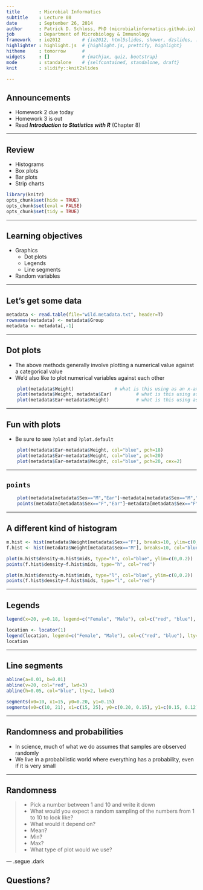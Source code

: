 ```yaml
--- 
title       : Microbial Informatics
subtitle    : Lecture 08
date        : September 26, 2014
author      : Patrick D. Schloss, PhD (microbialinformatics.github.io)
job         : Department of Microbiology & Immunology
framework   : io2012        # {io2012, html5slides, shower, dzslides, ...}
highlighter : highlight.js  # {highlight.js, prettify, highlight}
hitheme     : tomorrow      # 
widgets     : []            # {mathjax, quiz, bootstrap}
mode        : standalone    # {selfcontained, standalone, draft}
knit        : slidify::knit2slides

--- 
```


## Announcements
* Homework 2 due today
* Homework 3 is out
* Read ***Introduction to Statistics with R*** (Chapter 8)

--- 

## Review
* Histograms
* Box plots
* Bar plots
* Strip charts

```r
library(knitr)
opts_chunk$set(hide = TRUE)
opts_chunk$set(eval = FALSE)
opts_chunk$set(tidy = TRUE)
```

---

## Learning objectives
* Graphics
  * Dot plots
  * Legends
  * Line segments
* Random variables

---

## Let's get some data

```r
metadata <- read.table(file="wild.metadata.txt", header=T)
rownames(metadata) <- metadata$Group
metadata <- metadata[,-1]
```

---

##	Dot plots
*	The above methods generally involve plotting a numerical value against a categorical value
*	We'd also like to plot numerical variables against each other

```r
	plot(metadata$Weight)				# what is this using as an x-axis?
	plot(metadata$Weight, metadata$Ear)			# what is this using as an x-axis?			
	plot(metadata$Ear~metadata$Weight)			# what is this using as an x-axis?
```

---

## Fun with plots
* Be sure to see `?plot` and `?plot.default`
```r
	plot(metadata$Ear~metadata$Weight, col="blue", pch=18)
	plot(metadata$Ear~metadata$Weight, col="blue", pch=20)
	plot(metadata$Ear~metadata$Weight, col="blue", pch=20, cex=2)
```

---

## `points`

```r
	plot(metadata[metadata$Sex=="M","Ear"]~metadata[metadata$Sex=="M","Weight"], col="blue", pch=18)
	points(metadata[metadata$Sex=="F","Ear"]~metadata[metadata$Sex=="F","Weight"], col="pink", pch=20)
```

---

## A different kind of histogram

```r
m.hist <- hist(metadata$Weight[metadata$Sex=="F"], breaks=10, ylim=c(0,20), xlim=c(0,30), col="pink")
f.hist <- hist(metadata$Weight[metadata$Sex=="M"], breaks=10, col="blue", add=T)

plot(m.hist$density~m.hist$mids, type="h", col="blue", ylim=c(0,0.2))
points(f.hist$density~f.hist$mids, type="h", col="red")

plot(m.hist$density~m.hist$mids, type="l", col="blue", ylim=c(0,0.2))
points(f.hist$density~f.hist$mids, type="l", col="red")
```

---

## Legends

```r
legend(x=20, y=0.18, legend=c("Female", "Male"), col=c("red", "blue"), lty=1, lwd=2)
```

```r
location <- locator(1)
legend(location, legend=c("Female", "Male"), col=c("red", "blue"), lty=1, lwd=2)
location
```

---

## Line segments

```r
abline(a=0.01, b=0.01)
abline(v=20, col="red", lwd=3)
abline(h=0.05, col="blue", lty=2, lwd=3)

segments(x0=10, x1=15, y0=0.20, y1=0.15)
segments(x0=c(10, 21), x1=c(15, 25), y0=c(0.20, 0.15), y1=c(0.15, 0.12))
```

---

## Randomness and probabilities
* In science, much of what we do assumes that samples are observed randomly
* We live in a probabilistic world where everything has a probability, even if it is very small

---

## Randomness
> *	Pick a number between 1 and 10 and write it down
> *	What would you expect a random sampling of the numbers from 1 to 10 to look like?
> *	What would it depend on?
> *	Mean?
> *	Min?
> *	Max?
> *	What type of plot would we use?

--- .segue .dark

## Questions?


